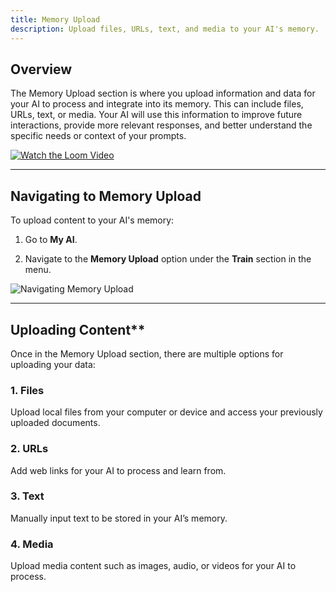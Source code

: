 ```yaml
---
title: Memory Upload
description: Upload files, URLs, text, and media to your AI's memory.
---
```


## Overview

The Memory Upload section is where you upload information and data for your AI to process and integrate into its memory. This can include files, URLs, text, or media. Your AI will use this information to improve future interactions, provide more relevant responses, and better understand the specific needs or context of your prompts.

[![Watch the Loom Video](./images/memory-upload-tutorial.png)](https://www.loom.com/share/e6847bb9b00749bebf7d7dafb9b036ff?t=0)

***

## Navigating to Memory Upload

To upload content to your AI's memory:

1. Go to **My AI**.

2. Navigate to the **Memory Upload** option under the **Train** section in the menu.

<img alt="Navigating Memory Upload" classname="block dark:hidden" src="/images/navigating-memory-upload.gif" />

***

## Uploading Content\*\*

Once in the Memory Upload section, there are multiple options for uploading your data:

### 1. Files

Upload local files from your computer or device and access your previously uploaded documents.

### 2. URLs

Add web links for your AI to process and learn from.

### 3. Text

Manually input text to be stored in your AI’s memory.

### 4. Media

Upload media content such as images, audio, or videos for your AI to process.
